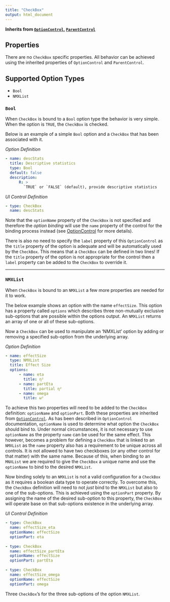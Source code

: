 ```yaml
---
title: "CheckBox"
output: html_document
---
```


**Inherits from [`OptionControl`](ui-optioncontrol.html), [`ParentControl`](ui-parentcontrol.html)**

## Properties

There are no `CheckBox` specific properties. All behavior can be achieved using the inherited properties of `OptionControl` and `ParentControl`.

## Supported Option Types

- `Bool`
- `NMXList`

### `Bool`

When `CheckBox` is bound to a `Bool` option type the behavior is very simple. When the option is `TRUE`, the `CheckBox` is checked.

Below is an example of a simple `Bool` option and a `CheckBox` that has been associated with it.

*Option Definition*
```YAML
- name: descStats
  title: Descriptive statistics
  type: Bool
  default: false
  description:
      R: >
        `TRUE` or `FALSE` (default), provide descriptive statistics
```

*UI Control Definition*
```YAML
- type: CheckBox
  name: descStats
```

Note that the `optionName` property of the `CheckBox` is not specified and therefore the *option binding* will use the `name` property of the control for the binding process instead (see [OptionControl](ui-optioncontrol.html) for more details).

There is also no need to specify the `label` property of this `OptionControl` as the `title` property of the option is adequate and will be automatically used by the `CheckBox`. This means that a `CheckBox` can be defined in two lines! If the `title` property of the option is not appropriate for the control then a `label` property can be added to the `CheckBox` to override it.

----------------

### `NMXList`

When `CheckBox` is bound to an `NMXList` a few more properties are needed for it to work.

The below example shows an option with the name `effectSize`. This option has a property called `options` which describes three non-mutually exclusive sub-options that are possible within the options output. An `NMXList` returns an array of one or all of these sub-options.

Now a `CheckBox` can be used to manipulate an 'NMXList' option by adding or removing a specified sub-option from the underlying array.

*Option Definition*
```YAML
- name: effectSize
  type: NMXList
  title: Effect Size
  options:
      - name: eta
        title: η²
      - name: partEta
        title: partial η²
      - name: omega
        title: ω²
```

To achieve this two properties will need to be added to the `CheckBox` definition: `optionName` and `optionPart`. Both these properties are inherited from [`OptionControl`](ui-optioncontrol.html). As has been described in `OptionControl` documentation, `optionName` is used to determine what option the `CheckBox` should bind to. Under normal circumstances, it is not necessary to use `optionName` as the property `name` can be used for the same effect. This however, becomes a problem for defining a `CheckBox` that is linked to an `NMXList` as the `name` property also has a requirement to be unique across all controls. It is not allowed to have two checkboxes (or any other control for that matter) with the same name. Because of this, when binding to an `MNXList` we are required to give the `CheckBox` a unique name and use the `optionName` to bind to the desired `NMXList`.

Now binding solely to an `NMXList` is not a valid configuration for a `CheckBox` as it requires a boolean data type to operate correctly. To overcome this, the `CheckBox` definition will need to not *just* bind to the `NMXList` but also to one of the sub-options. This is achieved using the `optionPart` property. By assigning the name of the desired sub-option to this property, the `CheckBox` will operate base on that sub-options existence in the underlying array.

*UI Control Definition*
```YAML
- type: CheckBox
  name: effectSize_eta
  optionName: effectSize
  optionPart: eta
  
- type: CheckBox
  name: effectSize_partEta
  optionName: effectSize
  optionPart: partEta
  
- type: CheckBox
  name: effectSize_omega
  optionName: effectSize
  optionPart: omega

```

Three `CheckBox`'s for the three sub-options of the option `NMXList`.